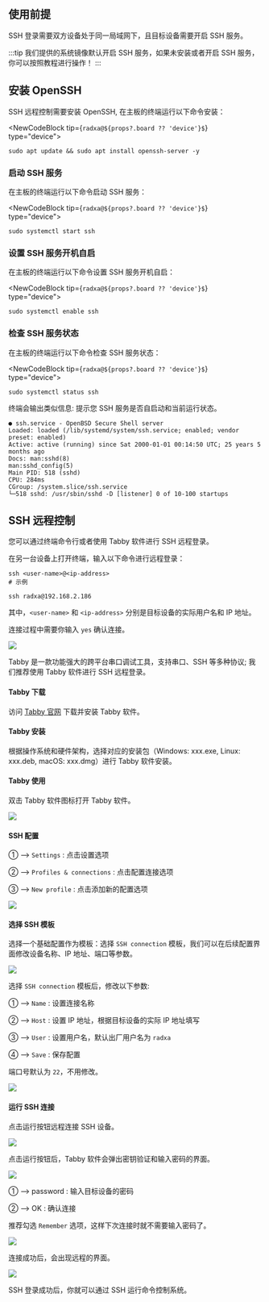 ## 使用前提

SSH 登录需要双方设备处于同一局域网下，且目标设备需要开启 SSH 服务。

:::tip
我们提供的系统镜像默认开启 SSH 服务，如果未安装或者开启 SSH 服务，你可以按照教程进行操作！
:::

## 安装 OpenSSH

SSH 远程控制需要安装 OpenSSH, 在主板的终端运行以下命令安装：

<NewCodeBlock tip={`radxa@${props?.board ?? 'device'}$`} type="device">

```
sudo apt update && sudo apt install openssh-server -y
```

</NewCodeBlock>

### 启动 SSH 服务

在主板的终端运行以下命令启动 SSH 服务：

<NewCodeBlock tip={`radxa@${props?.board ?? 'device'}$`} type="device">

```
sudo systemctl start ssh
```

</NewCodeBlock>

### 设置 SSH 服务开机自启

在主板的终端运行以下命令设置 SSH 服务开机自启：

<NewCodeBlock tip={`radxa@${props?.board ?? 'device'}$`} type="device">

```
sudo systemctl enable ssh
```

</NewCodeBlock>

### 检查 SSH 服务状态

在主板的终端运行以下命令检查 SSH 服务状态：

<NewCodeBlock tip={`radxa@${props?.board ?? 'device'}$`} type="device">

```
sudo systemctl status ssh
```

</NewCodeBlock>

终端会输出类似信息: 提示您 SSH 服务是否自启动和当前运行状态。

```
● ssh.service - OpenBSD Secure Shell server
Loaded: loaded (/lib/systemd/system/ssh.service; enabled; vendor preset: enabled)
Active: active (running) since Sat 2000-01-01 00:14:50 UTC; 25 years 5 months ago
Docs: man:sshd(8)
man:sshd_config(5)
Main PID: 518 (sshd)
CPU: 284ms
CGroup: /system.slice/ssh.service
└─518 sshd: /usr/sbin/sshd -D [listener] 0 of 10-100 startups
```

## SSH 远程控制

您可以通过终端命令行或者使用 Tabby 软件进行 SSH 远程登录。

<Tabs queryString="ssh-mode">

<TabItem value="终端命令行">

在另一台设备上打开终端，输入以下命令进行远程登录：

<NewCodeBlock tip="PC$" type="host">

```
ssh <user-name>@<ip-address>
# 示例

ssh radxa@192.168.2.186
```

</NewCodeBlock>

其中，`<user-name>` 和 `<ip-address>` 分别是目标设备的实际用户名和 IP 地址。

连接过程中需要你输入 `yes` 确认连接。

<div style={{textAlign: 'center'}}>
    <img src="/img/common/radxa-os/system-config/ssh-login.webp" style={{width: '100%', maxWidth: '1200px'}} />
</div>
</TabItem>

<TabItem value="使用 Tabby 软件">

Tabby 是一款功能强大的跨平台串口调试工具，支持串口、SSH 等多种协议; 我们推荐使用 Tabby 软件进行 SSH 远程登录。

#### Tabby 下载

访问 [Tabby 官网](https://tabby.sh/) 下载并安装 Tabby 软件。

#### Tabby 安装

根据操作系统和硬件架构，选择对应的安装包（Windows: xxx.exe, Linux: xxx.deb, macOS: xxx.dmg）进行 Tabby 软件安装。

#### Tabby 使用

双击 Tabby 软件图标打开 Tabby 软件。

<div style={{ textAlign: "center" }}>
  <img
    src="/img/common/radxa-os/system-config/tabby-welcome.webp"
    style={{ width: "100%", maxWidth: "1200px" }}
  />
</div>

#### SSH 配置

① --> `Settings` : 点击设置选项

② --> `Profiles & connections` : 点击配置连接选项

③ --> `New profile` : 点击添加新的配置选项

<div style={{ textAlign: "center" }}>
  <img
    src="/img/common/radxa-os/system-config/tabby-profile.webp"
    style={{ width: "100%", maxWidth: "1200px" }}
  />
</div>

#### 选择 SSH 模板

选择一个基础配置作为模板：选择 `SSH connection` 模板，我们可以在后续配置界面修改设备名称、IP 地址、端口等参数。

<div style={{ textAlign: "center" }}>
  <img
    src="/img/common/radxa-os/system-config/tabby-template.webp"
    style={{ width: "100%", maxWidth: "1200px" }}
  />
</div>

选择 `SSH connection` 模板后，修改以下参数:

① --> `Name` : 设置连接名称

② --> `Host` : 设置 IP 地址，根据目标设备的实际 IP 地址填写

③ --> `User` : 设置用户名，默认出厂用户名为 `radxa`

④ --> `Save` : 保存配置

端口号默认为 `22`，不用修改。

<div style={{ textAlign: "center" }}>
  <img
    src="/img/common/radxa-os/system-config/tabby-ssh-parameter.webp"
    style={{ width: "100%", maxWidth: "1200px" }}
  />
</div>

#### 运行 SSH 连接

点击运行按钮远程连接 SSH 设备。

<div style={{ textAlign: "center" }}>
  <img
    src="/img/common/radxa-os/system-config/tabby-ssh-connect.webp"
    style={{ width: "100%", maxWidth: "1200px" }}
  />
</div>

点击运行按钮后，Tabby 软件会弹出密钥验证和输入密码的界面。

<div style={{ textAlign: "center" }}>
  <img
    src="/img/common/radxa-os/system-config/tabby-ssh-verify.webp"
    style={{ width: "100%", maxWidth: "1200px" }}
  />
</div>

① --> password : 输入目标设备的密码

② --> OK : 确认连接

推荐勾选 `Remember` 选项，这样下次连接时就不需要输入密码了。

<div style={{ textAlign: "center" }}>
  <img
    src="/img/common/radxa-os/system-config/tabby-ssh-password.webp"
    style={{ width: "100%", maxWidth: "1200px" }}
  />
</div>

连接成功后，会出现远程的界面。

<div style={{ textAlign: "center" }}>
  <img
    src="/img/common/radxa-os/system-config/tabby-ssh-success.webp"
    style={{ width: "100%", maxWidth: "1200px" }}
  />
</div>

</TabItem>
</Tabs>

SSH 登录成功后，你就可以通过 SSH 运行命令控制系统。
